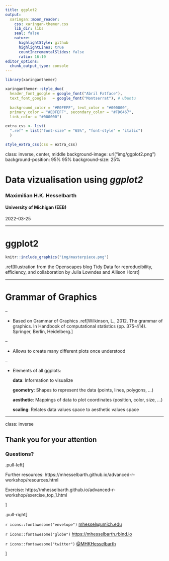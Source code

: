 ```yaml
---
title: ggplot2
output:
  xaringan::moon_reader:
    css: xaringan-themer.css
    lib_dir: libs
    seal: false
    nature:
      highlightStyle: github
      highlightLines: true
      countIncrementalSlides: false
      ratio: 16:10
editor_options: 
  chunk_output_type: console
---
```


```r
library(xaringanthemer)

xaringanthemer::style_duo(
  header_font_google = google_font("Abril Fatface"),
  text_font_google   = google_font("Montserrat"), # Ubuntu
  
  background_color = "#E0FEFF", text_color = "#000000",
  primary_color = "#E0FEFF", secondary_color = "#FD6467", 
  link_color = "#000000")

extra_css <- list(
  ".ref" = list("font-size" = "65%", "font-style" = "italic")
  )

style_extra_css(css = extra_css)
```

class: inverse, center, middle
background-image: url("img/ggplot2.png")
background-position: 95% 95%
background-size: 25%

# Data vizualisation using _ggplot2_

### Maximilian H.K. Hesselbarth

#### University of Michigan (EEB)

2022-03-25

---

# ggplot2

```r
knitr::include_graphics("img/masterpiece.png")
```

.ref[Illustration from the Openscapes blog Tidy Data for reproducibility, efficiency, and collaboration by Julia Lowndes and Allison Horst]

---

# Grammar of Graphics

--

- Based on Grammar of Graphics .ref[Wilkinson, L., 2012. The grammar of graphics. In Handbook of computational statistics (pp. 375-414). Springer, Berlin, Heidelberg.]

--

- Allows to create many different plots once understood

--

- Elements of all ggplots:

    **data**: Information to visualize

    **geometry**: Shapes to represent the data (points, lines, polygons, ...)

    **aesthetic**: Mappings of data to plot coordinates (position, color, size, ...)

    **scaling**: Relates data values space to aesthetic values space 
  
---

class: inverse

## Thank you for your attention

### Questions? 

.pull-left[

Further resources: https://mhesselbarth.github.io/advanced-r-workshop/resources.html

Exercise: https://mhesselbarth.github.io/advanced-r-workshop/exercise_top_1.html

]

.pull-right[

`r icons::fontawesome("envelope")` [mhessel@umich.edu](mailto:mhessel@umich.edu)

`r icons::fontawesome("globe")` [https://mhesselbarth.rbind.io](https://mhesselbarth.rbind.io)


`r icons::fontawesome("twitter")` [@MHKHesselbarth](https://twitter.com/MHKHesselbarth)

]

